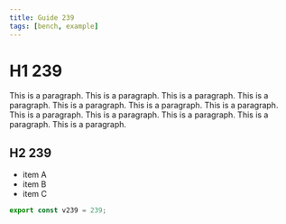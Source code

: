 ```yaml
---
title: Guide 239
tags: [bench, example]
---
```


# H1 239

This is a paragraph. This is a paragraph. This is a paragraph. This is a paragraph. This is a paragraph. This is a paragraph. This is a paragraph. This is a paragraph. This is a paragraph. This is a paragraph. This is a paragraph. This is a paragraph. 

## H2 239

- item A
- item B
- item C

```ts
export const v239 = 239;
```